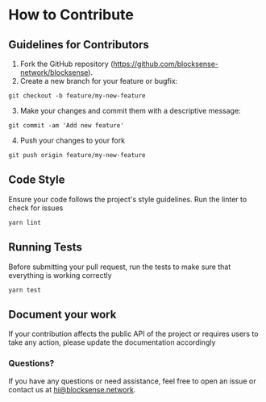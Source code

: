 # How to Contribute

## Guidelines for Contributors

1. Fork the GitHub repository (https://github.com/blocksense-network/blocksense).
2. Create a new branch for your feature or bugfix:

```code
git checkout -b feature/my-new-feature
```
3. Make your changes and commit them with a descriptive message:

```code
git commit -am 'Add new feature'
```
4. Push your changes to your fork

```code
git push origin feature/my-new-feature
```

## Code Style

Ensure your code follows the project's style guidelines. Run the linter to check for issues

```code
yarn lint
```

## Running Tests

Before submitting your pull request, run the tests to make sure that everything is working correctly

```code
yarn test
```
## Document your work
If your contribution affects the public API of the project or requires users to take any action, please update the documentation accordingly

### Questions?
If you have any questions or need assistance, feel free to open an issue or contact us at hi@blocksense.network.
